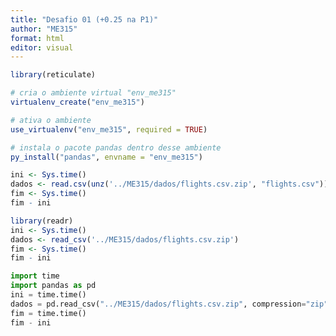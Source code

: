 ---
title: "Desafio 01 (+0.25 na P1)"
author: "ME315"
format: html
editor: visual
---

```{r}
library(reticulate)

# cria o ambiente virtual "env_me315"
virtualenv_create("env_me315")

# ativa o ambiente
use_virtualenv("env_me315", required = TRUE)

# instala o pacote pandas dentro desse ambiente
py_install("pandas", envname = "env_me315")
```

```{r}
ini <- Sys.time()
dados <- read.csv(unz('../ME315/dados/flights.csv.zip', "flights.csv"))
fim <- Sys.time()
fim - ini
```

```{r}
library(readr)
ini <- Sys.time()
dados <- read_csv('../ME315/dados/flights.csv.zip')
fim <- Sys.time()
fim - ini
```

```{python}
import time
import pandas as pd
ini = time.time()
dados = pd.read_csv("../ME315/dados/flights.csv.zip", compression="zip", header=0, sep=",", low_memory=False)
fim = time.time()
fim - ini
```
